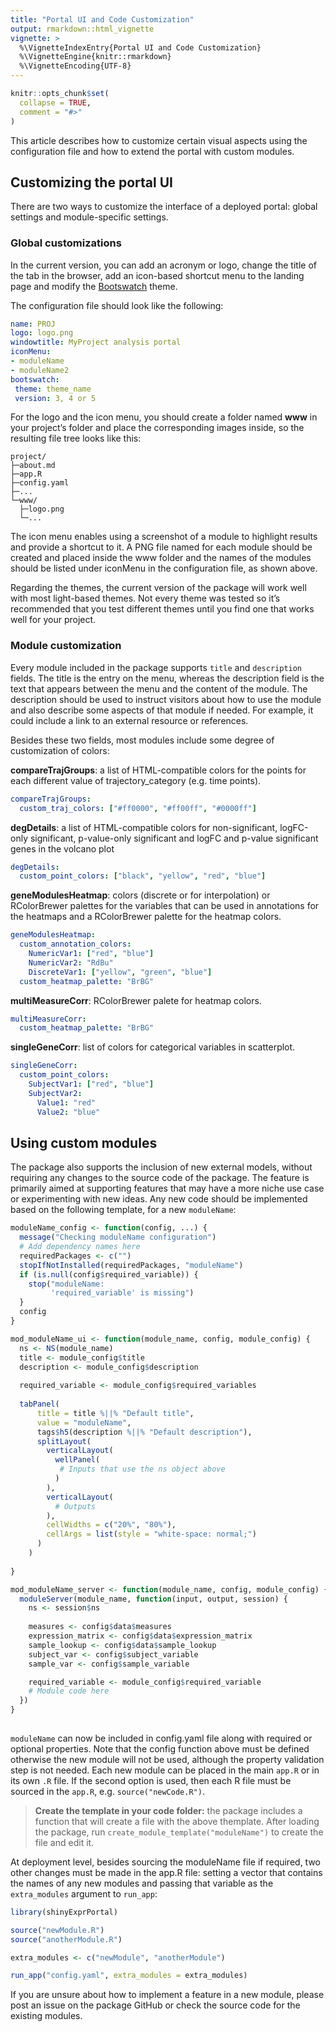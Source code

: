 ```yaml
---
title: "Portal UI and Code Customization"
output: rmarkdown::html_vignette
vignette: >
  %\VignetteIndexEntry{Portal UI and Code Customization}
  %\VignetteEngine{knitr::rmarkdown}
  %\VignetteEncoding{UTF-8}
---
```


```r
knitr::opts_chunk$set(
  collapse = TRUE,
  comment = "#>"
)
```

This article describes how to customize certain visual aspects using the configuration file and how to extend the portal with custom modules.

## Customizing the portal UI

There are two ways to customize the interface of a deployed portal: global settings and module-specific settings.

### Global customizations

In the current version, you can add an acronym or logo, change the title of the tab in the browser, add an icon-based shortcut menu to the landing page and modify the [Bootswatch](https://bootswatch.com) theme.

The configuration file should look like the following:

```yaml
name: PROJ
logo: logo.png
windowtitle: MyProject analysis portal
iconMenu:
- moduleName
- moduleName2
bootswatch:
 theme: theme_name
 version: 3, 4 or 5
```

For the logo and the icon menu, you should create a folder named **www** in your project's folder and place the corresponding images inside, so the resulting file tree looks like this:

```
project/
├─about.md
├─app.R
├─config.yaml
├─...
└─www/
  ├─logo.png
  └─...
```

The icon menu enables using a screenshot of a module to highlight results and provide a shortcut to it. A PNG file named for each module should be created and placed inside the www folder and the names of the modules should be listed under iconMenu in the configuration file, as shown above.

Regarding the themes, the current version of the package will work well with most light-based themes. Not every theme was tested so it's recommended that you test different themes until you find one that works well for your project.

### Module customization

Every module included in the package supports `title` and `description` fields. The title is the entry on the menu, whereas the description field is the text that appears between the menu and the content of the module. The description should be used to instruct visitors about how to use the module and also describe some aspects of that module if needed. For example, it could include a link to an external resource or references.

Besides these two fields, most modules include some degree of customization of colors:

**compareTrajGroups**: a list of HTML-compatible colors for the points for each different value of trajectory_category (e.g. time points).

```yaml
compareTrajGroups:
  custom_traj_colors: ["#ff0000", "#ff00ff", "#0000ff"]
```
**degDetails**: a list of HTML-compatible colors for non-significant, logFC-only significant, p-value-only significant and logFC and p-value significant genes in the volcano plot

```yaml
degDetails:
  custom_point_colors: ["black", "yellow", "red", "blue"]
```

**geneModulesHeatmap**: colors (discrete or for interpolation) or RColorBrewer palettes for the variables that can be used in annotations for the heatmaps and a RColorBrewer palette for the heatmap colors.
  
```yaml
geneModulesHeatmap:
  custom_annotation_colors:
    NumericVar1: ["red", "blue"]
    NumericVar2: "RdBu"
    DiscreteVar1: ["yellow", "green", "blue"]
  custom_heatmap_palette: "BrBG"
```

**multiMeasureCorr**: RColorBrewer palete for heatmap colors.

```yaml
multiMeasureCorr:
  custom_heatmap_palette: "BrBG"
```
**singleGeneCorr**: list of colors for categorical variables in scatterplot.

```yaml
singleGeneCorr:
  custom_point_colors:
    SubjectVar1: ["red", "blue"]
    SubjectVar2:
      Value1: "red"
      Value2: "blue"
```

## Using custom modules

The package also supports the inclusion of new external models, without requiring any changes to the source code of the package. The feature is primarily aimed at supporting features that may have a more niche use case or experimenting with new ideas. Any new code should be implemented based on the following template, for a new `moduleName`:

```r
moduleName_config <- function(config, ...) { 
  message("Checking moduleName configuration")
  # Add dependency names here
  requiredPackages <- c("")
  stopIfNotInstalled(requiredPackages, "moduleName")
  if (is.null(config$required_variable)) {
    stop("moduleName: 
         'required_variable' is missing")
  }
  config
}

mod_moduleName_ui <- function(module_name, config, module_config) {
  ns <- NS(module_name)
  title <- module_config$title
  description <- module_config$description
  
  required_variable <- module_config$required_variables
  
  tabPanel(
      title = title %||% "Default title",
      value = "moduleName",
      tags$h5(description %||% "Default description"),
      splitLayout(
        verticalLayout(
          wellPanel(
           # Inputs that use the ns object above
          )
        ),
        verticalLayout(
          # Outputs
        ),
        cellWidths = c("20%", "80%"),
        cellArgs = list(style = "white-space: normal;")
      )
    )
  
}

mod_moduleName_server <- function(module_name, config, module_config) {
  moduleServer(module_name, function(input, output, session) {
    ns <- session$ns
    
    measures <- config$data$measures
    expression_matrix <- config$data$expression_matrix
    sample_lookup <- config$data$sample_lookup
    subject_var <- config$subject_variable
    sample_var <- config$sample_variable

    required_variable <- module_config$required_variable
    # Module code here
  })
}
  
```

`moduleName` can now be included in config.yaml file along with required or optional properties. Note that the config function above must be defined otherwise the new module will not be used, although the property validation step is not needed. Each new module can be placed in the main `app.R` or in its own `.R` file. If the second option is used, then each R file must be sourced in the `app.R`, e.g. `source("newCode.R")`.

> **Create the template in your code folder:** the package includes a function that will create a file with the above themplate. After loading the package, run `create_module_template("moduleName")` to create the file and edit it.

At deployment level, besides sourcing the moduleName file if required, two other changes must be made in the app.R file: setting a vector that contains the names of any new modules and passing that variable as the `extra_modules` argument to `run_app`:

```r
library(shinyExprPortal)

source("newModule.R")
source("anotherModule.R")

extra_modules <- c("newModule", "anotherModule")

run_app("config.yaml", extra_modules = extra_modules)
```

If you are unsure about how to implement a feature in a new module, please post an issue on the package GitHub or check the source code for the existing modules.